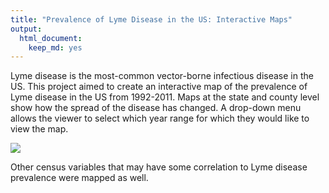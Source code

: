 ```yaml
---
title: "Prevalence of Lyme Disease in the US: Interactive Maps"
output:
  html_document:
    keep_md: yes
---
```


Lyme disease is the most-common vector-borne infectious disease in the US. 
This project aimed to create an interactive map of the prevalence of Lyme disease in the US from 1992-2011. Maps at the state and county level show how the spread of the disease has changed. A drop-down menu allows the viewer to select which year range for which they would like to view the map. 

![](teaser.png)

Other census variables that may have some correlation to Lyme disease prevalence were mapped as well. 



